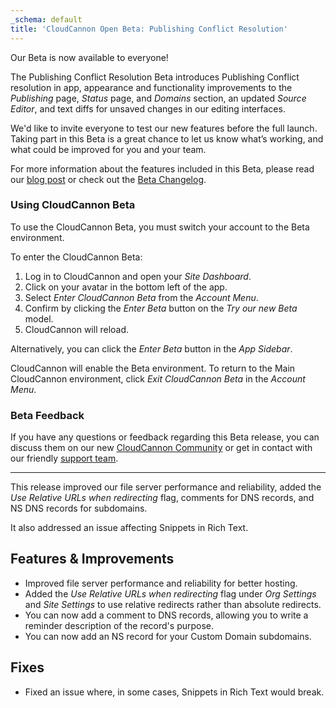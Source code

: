 ```yaml
---
_schema: default
title: 'CloudCannon Open Beta: Publishing Conflict Resolution'
---
```

Our Beta is now available to everyone!

The Publishing Conflict Resolution Beta introduces Publishing Conflict resolution in app, appearance and functionality improvements to the *Publishing* page, *Status* page, and *Domains* section, an updated *Source Editor*, and text diffs for unsaved changes in our editing interfaces.

We'd like to invite everyone to test our new features before the full launch. Taking part in this Beta is a great chance to let us know what’s working, and what could be improved for you and your team.

For more information about the features included in this Beta, please read our [blog post](/blog/open-beta-publishing-conflict-resolution/) or check out the [Beta Changelog](https://cloudcannon.com/documentation/articles/beta-changelog/).

### Using CloudCannon Beta

To use the CloudCannon Beta, you must switch your account to the Beta environment.

To enter the CloudCannon Beta:

1. Log in to CloudCannon and open your *Site Dashboard*.
2. Click on your avatar in the bottom left of the app.
3. Select *Enter CloudCannon Beta* from the *Account Menu*.
4. Confirm by clicking the *Enter Beta* button on the *Try our new Beta* model.
5. CloudCannon will reload.

Alternatively, you can click the *Enter Beta* button in the *App Sidebar*.

CloudCannon will enable the Beta environment. To return to the Main CloudCannon environment, click *Exit CloudCannon Beta* in the *Account Menu*.

### Beta Feedback

If you have any questions or feedback regarding this Beta release, you can discuss them on our new [CloudCannon Community](https://community.cloudcannon.com/) or get in contact with our friendly [support team](https://cloudcannon.com/support/).

---

This release improved our file server performance and reliability, added the *Use Relative URLs when redirecting* flag, comments for DNS records, and NS DNS records for subdomains.

It also addressed an issue affecting Snippets in Rich Text.

## Features & Improvements

* Improved file server performance and reliability for better hosting.
* Added the *Use Relative URLs when redirecting* flag under *Org Settings* and *Site Settings* to use relative redirects rather than absolute redirects.
* You can now add a comment to DNS records, allowing you to write a reminder description of the record's purpose.
* You can now add an NS record for your Custom Domain subdomains.

## Fixes

* Fixed an issue where, in some cases, Snippets in Rich Text would break.
